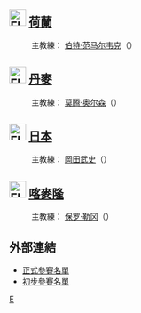 {{noteTA
|G1=足球
|G2=uefa
|G3=英超
|G4=西甲
|G5=FAcup
|G6=ALeague
|G7=德甲
|G8=意甲
}}
{{main|2010年世界杯足球賽參賽名單}}

== [[File:Flag_of_Netherlands.svg|30px]] [[荷蘭國家足球隊|荷蘭]] ==
:主教練：{{flagicon|NED}} [[伯特·范马尔韦克|伯特·范马尔韦克]]（{{lang|en|Bert van Marwijk}}）
{{nat fs start}}
{{nat fs player|no=1|pos=GK|name=[[马滕·斯特克伦博赫|-{zh-hans:马滕·斯特克伦博赫;zh-hk:史迪基倫堡;zh-tw:馬滕·斯特克倫博赫;}-]]（Maarten Stekelenburg）|age={{Birth date and age|1982|9|22|df=y}}|caps=25|club=[[阿積士|阿積士]]|clubnat=NED}}
{{nat fs player|no=2|pos=DF|name=[[基哥利·雲達偉|-{zh-hans:雲達偉;zh-hk:雲達偉;zh-tw:基哥利·雲達偉;}-]]（Gregory van der Wiel）|age={{Birth date and age|1988|2|3|df=y}}|caps=8|club=[[阿積士|阿積士]]|clubnat=NED}}
{{nat fs player|no=3|pos=DF|name=[[约翰·海廷加|-{zh-hans:约翰·海廷加;zh-hk:希汀加;zh-tw:約翰·海廷加;}-]]（John Heitinga）|age={{Birth date and age|1983|11|15|df=y}}|caps=51|club=[[愛華頓|愛華頓]]|clubnat=ENG}}
{{nat fs player|no=4|pos=DF|name=[[约里斯·马泰森|-{zh-hans:约里斯·马泰森;zh-hk:馬菲臣;zh-tw:約里斯·馬泰森;}-]]（Joris Mathijsen）|age={{Birth date and age|1980|4|5|df=y}}|caps=53|club=[[漢堡足球會|漢堡]]|clubnat=GER}}
{{nat fs player|no=5|pos=DF|name=[[喬瓦尼·范布隆克霍斯特|-{zh-hans:喬瓦尼·范布隆克霍斯特;zh-hk:雲邦賀斯;zh-tw:喬瓦尼·范布隆克霍斯特;}-]]（Giovanni van Bronckhorst）[[File:Captain_sports.svg|18px]]|age={{Birth date and age|1975|2|5|df=y}}|caps=97|club=[[飛燕諾|飛燕諾]]|clubnat=NED}}
{{nat fs player|no=6|pos=MF|name=[[马克·范博梅尔|-{zh-hans:马克·范博梅尔;zh-hk:雲邦美;zh-tw:馬克·范博梅爾;}-]]（Mark van Bommel）|age={{Birth date and age|1977|4|22|df=y}}|caps=54|club=[[拜仁慕尼黑|拜仁慕尼黑]]|clubnat=GER}}
{{nat fs player|no=7|pos=FW|name=[[德克·庫伊特|-{zh-hans:德克·库伊特;zh-hk:古治;zh-tw:德克·庫伊特;}-]]（Dirk Kuyt）|age={{Birth date and age|1980|7|22|df=y}}|caps=60|club=[[利物浦足球會|利物浦]]|clubnat=ENG}}
{{nat fs player|no=8|pos=MF|name=[[尼热尔·德容|-{zh-hans:尼热尔·德容;zh-hk:尼祖·迪莊;zh-tw:尼熱爾·德容;}-]]（Nigel de Jong）|age={{Birth date and age|1984|11|30|df=y}}|caps=40|club=[[曼城|曼城]]|clubnat=ENG}}
{{nat fs player|no=9|pos=FW|name=[[羅賓·范佩西|-{zh-hans:罗宾·范佩西;zh-hk:雲佩斯;zh-tw:羅賓·范佩西;}-]]（Robin van Persie）|age={{Birth date and age|1983|8|6|df=y}}|caps=41|club=[[阿仙奴|阿仙奴]]|clubnat=ENG}}
{{nat fs player|no=10|pos=MF|name=[[韋斯利·斯內德|-{zh-hans:韋斯利·斯內德;zh-hk:史奈達;zh-tw:韋斯利·斯內德;}-]]（Wesley Sneijder）|age={{Birth date and age|1984|6|9|df=y}}|caps=59|club=[[國際米蘭|國際米蘭]]|clubnat=ITA}}
{{nat fs player|no=11|pos=FW|name=[[阿揚·羅本|-{zh-hans:阿揚·羅本;zh-hk:洛賓;zh-tw:阿揚·羅本;}-]]（Arjen Robben）|age={{Birth date and age|1984|1|23|df=y}}|caps=46|club=[[拜仁慕尼黑|拜仁慕尼黑]]|clubnat=GER}}
{{nat fs player|no=12|pos=DF|name=[[哈利德·布拉魯茲|-{zh-hans:哈利德·布拉魯茲;zh-hk:保拉路斯;zh-tw:哈利德·布拉魯茲;}-]]（Khalid Boulahrouz）|age={{Birth date and age|1981|12|28|df=y}}|caps=28|club=[[史特加足球會|史特加]]|clubnat=GER}}
{{nat fs player|no=13|pos=DF|name=[[安德雷·奥耶|-{zh-hans:安德雷·奥耶;zh-hk:奧查;zh-tw:安德雷·奧耶;}-]]（André Ooijer）|age={{Birth date and age|1974|7|11|df=y}}|caps=53|club=[[PSV燕豪芬|PSV燕豪芬]]|clubnat=NED}}
{{nat fs player|no=14|pos=MF|name=[[德米·德齊烏|-{zh-hans:德米·德齊烏;zh-hk:迪美迪斯奧;zh-tw:德米·德齊烏;}-]]（Demy de Zeeuw）|age={{Birth date and age|1983|5|26|df=y}}|caps=23|club=[[阿積士|阿積士]]|clubnat=NED}}
{{nat fs player|no=15|pos=DF|name=[[埃德森·布拉夫海德|-{zh-hans:埃德森·布拉夫海德;zh-hk:巴夫希特;zh-tw:埃德森·布拉夫海德;}-]]（Edson Braafheid）|age={{Birth date and age|1983|4|8|df=y}}|caps=5|club=[[些路迪|些路迪]]|clubnat=SCO}}
{{nat fs player|no=16|pos=GK|name=[[米高·禾姆|米高·禾姆]]（Michel Vorm）|age={{Birth date and age|1983|10|20|df=y}}|caps=3|club=[[烏德勒支足球會|烏德勒支]]||clubnat=NED}}
{{nat fs player|no=17|pos=FW|name=[[埃尔杰罗·埃利亚|-{zh-hans:埃尔杰罗·埃利亚;zh-hk:伊利亞;zh-tw:埃爾杰羅·埃利亞;}-]]（Eljero Elia）|age={{Birth date and age|1987|2|13|df=y}}|caps=5|club=[[漢堡足球會|漢堡]]|clubnat=GER}}
{{nat fs player|no=18|pos=MF|name=[[舒亞斯|舒亞斯]]（Stijn Schaars）|age={{Birth date and age|1984|1|11|df=y}}|caps=11|club=[[AZ_(足球會)|阿爾克馬爾]]|clubnat=NED}}
{{nat fs player|no=19|pos=FW|name=[[瑞恩·巴貝爾|-{zh-hans:瑞恩·巴贝尔;zh-hk:賴恩·巴布;zh-tw:瑞恩·巴貝爾;}-]]（Ryan Babel）|age={{Birth date and age|1986|12|19|df=y}}|caps=38|club=[[利物浦足球會|利物浦]]|clubnat=ENG}}
{{nat fs player|no=20|pos=MF|name=[[伊布拉希姆·阿弗萊|-{zh-hans:伊布拉希姆·阿弗莱;zh-hk:阿費利;zh-tw:伊布拉希姆·阿弗萊;}-]]（Ibrahim Afellay）|age={{Birth date and age|1986|4|2|df=y}}|caps=20|club=[[PSV燕豪芬|PSV燕豪芬]]|clubnat=NED}}
{{nat fs player|no=21|pos=FW|name=[[克拉斯-揚·亨特拉爾|-{zh-hans:克拉斯-扬·亨特拉尔;zh-hk:亨特拿;zh-tw:克拉斯-揚·亨特拉爾;}-]]（Klaas-Jan Huntelaar）|age={{Birth date and age|1983|8|12|df=y}}|caps=30|club=[[AC米蘭|AC米蘭]]|clubnat=ITA}}
{{nat fs player|no=22|pos=GK|name=[[保舒卡|保舒卡]]（Sander Boschker）|age={{Birth date and age|1970|10|20|df=y}}|caps=0|club=[[川迪|川迪]]|clubnat=NED}}
{{nat fs player|no=23|pos=MF|name=[[拉菲爾·雲達華治|-{zh-hans:拉菲尔·雲達華治;zh-hk:雲達華治;zh-tw:拉菲爾·雲達華治;}-]]（Rafael van der Vaart）|age={{Birth date and age|1983|2|11|df=y}}|caps=75|club=[[皇家馬德里|皇家馬德里]]|clubnat=ESP}}
{{nat fs end}}

== [[File:Flag_of_Denmark.svg|30px]] [[丹麥國家足球隊|丹麥]] ==
:主教練：{{flagicon|DEN}} [[莫腾·奥尔森|莫腾·奥尔森]]（{{lang|en|Morten Olsen}}）
{{nat fs start}}
{{nat fs player|no=1|pos=GK|name=[[托马斯·索伦森|-{zh-hans:索伦森;zh-hk:蘇連遜;zh-tw:索倫森;}-]]（Thomas Sørensen）|age={{Birth date and age|1976|6|12|df=y}}|caps=86|club=[[斯托克城足球俱乐部|斯托克城]]|clubnat=ENG}}
{{nat fs player|no=2|pos=MF|name=[[克里斯蒂安·鲍尔森|-{zh-hans:波尔森;zh-hk:保臣;zh-tw:鮑爾森;}-]]（Christian Poulsen）|age={{Birth date and age|1980|2|28|df=y}}|caps=72|club=[[尤文图斯|尤文图斯]]|clubnat=ITA}}
{{nat fs player|no=3|pos=DF|name=[[西蒙·克亚尔|-{zh-hans:克亚尔;zh-hk:基查;zh-tw:克亞爾;}-]]（Simon Kjær）|age={{Birth date and age|1989|3|26|df=y}}|caps=9|club=[[巴勒莫足球俱樂部|巴勒莫]]|clubnat=ITA}}
{{nat fs player|no=4|pos=DF|name=[[丹尼尔·阿格|-{zh-hans:阿格;zh-hk:艾加;zh-tw:阿格;}-]]（Daniel Agger）|age={{Birth date and age|1984|12|12|df=y}}|caps=30|club=[[利物浦足球俱乐部|利物浦]]|clubnat=ENG}}
{{nat fs player|no=5|pos=DF|name=[[威廉姆·维斯特|-{zh-hans:奎斯特;zh-hk:基斯特;zh-tw:奎斯特;}-]]（William Kvist）|age={{Birth date and age|1985|2|24|df=y}}|caps=13|club=[[哥本哈根足球俱乐部|哥本哈根]]|clubnat=DEN}}
{{nat fs player|no=6|pos=DF|name=[[拉尔斯·雅各布森|-{zh-hans:雅各布森;zh-hk:積及臣;zh-tw:雅各森;}-]]（Lars Jacobsen）|age={{Birth date and age|1979|9|20|df=y}}|caps=29|club=[[布莱克本流浪者足球俱乐部|布力般流浪]]|clubnat=ENG}}
{{nat fs player|no=7|pos=MF|name=[[丹尼尔·延森|-{zh-hans:丹尼尔·延森;zh-hk:丹尼爾·贊臣;zh-tw:丹尼爾·延森;}-]]（Daniel Jensen）|age={{Birth date and age|1979|6|25|df=y}}|caps=47|club=[[云达不莱梅|云达不莱梅]]|clubnat=GER}}
{{nat fs player|no=8|pos=MF|name=[[耶斯佩·格伦夏尔|-{zh-hans:耶斯佩·格伦夏尔;zh-hk:謝斯柏·干查;zh-tw:耶斯佩·格倫夏爾;}-]]（Jesper Grønkjær）|age={{Birth date and age|1977|8|12|df=y}}|caps=76|club=[[哥本哈根足球俱乐部|哥本哈根]]|clubnat=DEN}}
{{nat fs player|no=9|pos=FW|name=[[容·达尔·托马森|-{zh-hans:托马森;zh-hk:湯馬臣;zh-tw:托馬森;}-]]（Jon Dahl Tomasson）[[File:Captain_sports.svg|18px]]|age={{Birth date and age|1976|8|29|df=y}}|caps=108|club=[[飛燕諾|飛燕諾]]|clubnat=NED}}
{{nat fs player|no=10|pos=MF|name=[[马丁·约根森|-{zh-hans:约根森;zh-hk:佐真遜;zh-tw:約根森;}-]]（Martin Jørgensen）|age={{Birth date and age|1975|10|6|df=y}}|caps=94|club=[[奥胡斯体操协会俱乐部|亞曉士]]|clubnat=DEN}}
{{nat fs player|no=11|pos=FW|name=[[尼可拉斯·本特纳|-{zh-hans:本特纳;zh-hk:賓特拿;zh-tw:本特納;}-]]（Nicklas Bendtner）|age={{Birth date and age|1988|1|16|df=y}}|caps=32|club=[[阿森纳足球俱乐部|阿仙奴]]|clubnat=ENG}}
{{nat fs player|no=12|pos=MF|name=[[托马斯·卡伦贝格|-{zh-hans:卡伦博格;zh-hk:卡倫堡;zh-tw:卡倫博格;}-]]（Thomas Kahlenberg）|age={{Birth date and age|1983|3|20|df=y}}|caps=30|club=[[沃尔夫斯堡足球俱乐部|禾夫斯堡]]|clubnat=GER}}
{{nat fs player|no=13|pos=DF|name=[[克罗尔德鲁普|-{zh-hans:克罗尔德鲁普;zh-hk:高特立;zh-tw:克羅爾德魯普;}-]]（Per Krøldrup）|age={{Birth date and age|1979|7|31|df=y}}|caps=28|club=[[佛罗伦萨足球俱乐部|費倫天拿]]|clubnat=ITA}}
{{nat fs player|no=14|pos=MF|name=[[雅各布·波尔森|-{zh-hans:雅各布·波尔森;zh-hk:積及·保臣;zh-tw:雅各布·鮑爾森;}-]]（Jakob Poulsen）|age={{Birth date and age|1983|7|7|df=y}}|caps=11|club=[[奥胡斯体操协会俱乐部|亞曉士]]|clubnat=DEN}}
{{nat fs player|no=15|pos=DF|name=[[西蒙·波尔森|-{zh-hans:西蒙·波尔森;zh-hk:西蒙·保臣;zh-tw:西蒙·鮑爾森;}-]]（Simon Poulsen）|age={{Birth date and age|1984|10|7|df=y}}|caps=4|club=[[AZ_(足球會)|阿尔克马尔]]|clubnat=NED}}
{{nat fs player|no=16|pos=GK|name=[[斯蒂芬·安德森|-{zh-hans:斯特凡·安德森;zh-hk:史堤芬·安達臣;zh-tw:斯特凡·安德森;}-]]（Stephan Andersen）|age={{Birth date and age|1981|11|26|df=y}}|caps=5|club=[[邦比足球會|布隆德比]]|clubnat=DEN}}
{{nat fs player|no=17|pos=MF|name=[[米克尔·贝克曼|-{zh-hans:贝克曼;zh-hk:碧文;zh-tw:貝克曼;}-]]（Mikkel Beckmann）|age={{Birth date and age|1983|10|24|df=y}}|caps=3|club=[[兰讷斯足球俱乐部|兰德斯]]|clubnat=DEN}}
{{nat fs player|no=18|pos=FW|name=[[索伦·拉森|-{zh-hans:瑟伦·拉森;zh-hk:蘇連·拿臣;zh-tw:拉森;}-]]（Soren Larsen）|age={{Birth date and age|1981|9|6|df=y}}|caps=17|club=[[杜伊斯堡足球俱乐部|杜伊斯堡]]|clubnat=GER}}
{{nat fs player|no=19|pos=MF|name=[[丹尼斯·罗梅达尔|-{zh-hans:罗梅达尔;zh-hk:羅美度;zh-tw:羅梅達爾;}-]]（Dennis Rommedahl）|age={{Birth date and age|1978|7|22|df=y}}|caps=94|club=[[阿贾克斯足球俱乐部|阿積士]]|clubnat=NED}}
{{nat fs player|no=20|pos=MF|name=[[托马斯·埃尼沃尔德森|-{zh-hans:埃内沃尔德森;zh-hk:安尼禾臣;zh-tw:埃內沃爾德森;}-]]（Thomas Enevoldsen）|age={{Birth date and age|1987|7|27|df=y}}|caps=4|club=[[格罗宁根足球俱乐部|格罗宁根]]|clubnat=NED}}
{{nat fs player|no=21|pos=MF|name=[[克里斯蒂安·埃里克森|-{zh-hans:克里斯蒂安·埃里克森;zh-hk:基斯甸·艾歷臣;zh-tw:克里斯蒂安·埃里克森;}-]]（Christian Eriksen）|age={{Birth date and age|1992|2|14|df=y}}|caps=2|club=[[阿贾克斯足球俱乐部|阿積士]]|clubnat=NED}}
{{nat fs player|no=22|pos=GK|name=[[杰斯帕·克里斯琴森|-{zh-hans:耶斯佩尔·克里斯蒂安森;zh-hk:謝斯柏·基斯甸臣;zh-tw:克里斯蒂安森;}-]]（Jesper Christiansen）|age={{Birth date and age|1978|4|24|df=y}}|caps=11|club=[[哥本哈根足球俱乐部|哥本哈根]]|clubnat=DEN}}
{{nat fs player|no=23|pos=DF|name=[[帕特里克·米蒂里加|-{zh-hans:姆蒂利加;zh-hk:美迪利加;zh-tw:姆蒂利加;}-]]（Patrick Mtiliga）|age={{Birth date and age|1981|1|28|df=y}}|caps=2|club=[[马拉加足球俱乐部|马拉加]]|clubnat=ESP}}
{{nat fs end}}

== [[File:Flag_of_Japan.svg|30px]] [[日本國家足球隊|日本]] ==
:主教練：{{flagicon|JPN}} [[岡田武史|岡田武史]]（{{lang|en|Takeshi Okada}}）
{{nat fs start}}
{{nat fs player|no=1|pos=GK|name=[[楢崎正剛|楢崎正剛]]（Seigo Narazaki）|age={{Birth date and age|1976|4|15|df=y}}|caps=76|club=[[名古屋鯨魚|名古屋鯨魚]]|clubnat=JPN}}
{{nat fs player|no=2|pos=MF|name=[[阿部勇樹|阿部勇樹]]（Yuki Abe）|age={{Birth date and age|1981|9|6|df=y}}|caps=43|club=[[浦和紅鑽|浦和紅鑽]]|clubnat=JPN}}
{{nat fs player|no=3|pos=DF|name=[[駒野友一|駒野友一]]（Yūichi Komano）|age={{Birth date and age|1981|7|25|df=y}}|caps=52|club=[[磐田喜悅|磐田喜悅]]|clubnat=JPN}}
{{nat fs player|no=4|pos=DF|name=[[田中鬥莉王|田中鬥莉王]]（Marcus Tulio Tanaka）|age={{Birth date and age|1981|4|24|df=y}}|caps=37|club=[[名古屋鯨魚|名古屋鯨魚]]|clubnat=JPN}}
{{nat fs player|no=5|pos=DF|name=[[長友佑都|長友佑都]]（Yuto Nagatomo）|age={{Birth date and age|1986|9|12|df=y}}|caps=24|club=[[FC東京|FC東京]]|clubnat=JPN}}
{{nat fs player|no=6|pos=DF|name=[[內田篤人|內田篤人]]（Atsuto Uchida）|age={{Birth date and age|1988|3|27|df=y}}|caps=31|club=[[鹿岛鹿角|鹿岛鹿角]]|clubnat=JPN}}
{{nat fs player|no=7|pos=MF|name=[[远藤保仁|远藤保仁]]（Yasuhito Endō）|age={{Birth date and age|1980|1|28|df=y}}|caps=92|club=[[大阪飛腳|大阪飛腳]]|clubnat=JPN}}
{{nat fs player|no=8|pos=MF|name=[[松井大辅|松井大辅]]（Daisuke Matsui）|age={{Birth date and age|1981|5|11|df=y}}|caps=22|club=[[格洛堡足球會|格洛堡]]|clubnat=FRA}}
{{nat fs player|no=9|pos=FW|name=[[岡崎慎司|岡崎慎司]]（Shinji Okazaki）|age={{Birth date and age|1986|4|16|df=y}}|caps=26|club=[[清水心跳|清水心跳]]|clubnat=JPN}}
{{nat fs player|no=10|pos=MF|name=[[中村俊辅|中村俊辅]]（Shunsuke Nakamura） |age={{Birth date and age|1978|6|24|df=y}}|caps=96|club=[[橫濱水手|橫濱水手]]|clubnat=JPN}}
{{nat fs player|no=11|pos=FW|name=[[玉田圭司|玉田圭司]]（Keiji Tamada）|age={{Birth date and age|1980|4|11|df=y}}|caps=68|club=[[名古屋鯨魚|名古屋鯨魚]]|clubnat=JPN}}
{{nat fs player|no=12|pos=FW|name=[[矢野貴章|矢野貴章]]（Kisho Yano）|age={{Birth date and age|1984|4|5|df=y}}|caps=18|club=[[新潟天鵝|新潟天鵝]]|clubnat=JPN}}
{{nat fs player|no=13|pos=DF|name=[[岩政大樹|岩政大樹]]（Daiki Iwamasa）|age={{Birth date and age|1982|1|30|df=y}}|caps=2|club=[[鹿岛鹿角|鹿岛鹿角]]|clubnat=JPN}}
{{nat fs player|no=14|pos=MF|name=[[中村憲剛|中村憲剛]]（Kengo Nakamura）|age={{Birth date and age|1980|10|31|df=y}}|caps=46|club=[[川崎前鋒|川崎前鋒]]|clubnat=JPN}}
{{nat fs player|no=15|pos=DF|name=[[今野泰幸|今野泰幸]]（Yasuyuki Konno）|age={{Birth date and age|1983|1|25|df=y}}|caps=35|club=[[FC東京|FC東京]]|clubnat=JPN}}
{{nat fs player|no=16|pos=FW|name=[[大久保嘉人|大久保嘉人]]（Yoshito Okubo）|age={{Birth date and age|1982|6|9|df=y}}|caps=47|club=[[神戶勝利船|神戶勝利船]]|clubnat=JPN}}
{{nat fs player|no=17|pos=MF|name=[[長谷部誠|長谷部誠]]（Makoto Hasebe）[[File:Captain_sports.svg|18px]]|age={{Birth date and age|1984|1|18|df=y}}|caps=29|club=[[禾夫斯堡|禾夫斯堡]]|clubnat=GER}}
{{nat fs player|no=18|pos=MF|name=[[本田圭佑|本田圭佑]]（Keisuke Honda）|age={{Birth date and age|1986|6|13|df=y}}|caps=13|club=[[莫斯科中央陸軍|莫斯科中央陸軍]]|clubnat=RUS}}
{{nat fs player|no=19|pos=FW|name=[[森本貴幸|森本貴幸]]（Takayuki Morimoto）|age={{Birth date and age|1988|5|7|df=y}}|caps=4|club=[[卡坦尼亞足球會|卡坦尼亞]]|clubnat=ITA}}
{{nat fs player|no=20|pos=MF|name=[[稻本潤一|稻本潤一]]（Junichi Inamoto）|age={{Birth date and age|1979|9|18|df=y}}|caps=79|club=[[川崎前鋒|川崎前鋒]]|clubnat=JPN}}
{{nat fs player|no=21|pos=GK|name=[[川島永嗣|川島永嗣]]（Eiji Kawashima）|age={{Birth date and age|1983|3|20|df=y}}|caps=8|club=[[川崎前鋒|川崎前鋒]]|clubnat=JPN}}
{{nat fs player|no=22|pos=DF|name=[[中澤佑二|中澤佑二]]（Yuji Nakazawa）|age={{Birth date and age|1978|2|15|df=y}}|caps=103|club=[[橫濱水手|橫濱水手]]|clubnat=JPN}}
{{nat fs player|no=23|pos=GK|name=[[川口能活|川口能活]]（Yoshikatsu Kawaguchi）|age={{Birth date and age|1975|8|15|df=y}}|caps=116|club=[[磐田喜悅|磐田喜悅]]|clubnat=JPN}}
{{nat fs end}}

== [[File:Flag_of_Cameroon.svg|30px]] [[喀麥隆國家足球隊|喀麥隆]] ==
:主教練：{{flagicon|FRA}} [[保罗·勒冈|保罗·勒冈]]（{{lang|en|Paul Le Guen}}）
{{nat fs start}}
{{nat fs player|no=1|pos=GK|name=[[伊德里斯·卡文尼|-{zh-hans:伊德里斯·卡梅尼; zh-hk:卡文尼;}-]]（Idriss Kameni）|age={{Birth date and age|1984|2|18|df=y}}|caps=58|club=[[西班牙人足球俱乐部|西班牙人]]|clubnat=ESP}}
{{nat fs player|no=2|pos=DF|name=[[贝诺瓦·阿索-埃科托|-{zh-hans:贝诺瓦·阿索-埃科托;zh-hk:阿蘇艾確圖;zh-tw:貝諾瓦·阿索-埃科托;}-]]（Benoît Assou-Ekotto）|age={{Birth date and age|1984|3|24|df=y}}|caps=4|club=[[托特纳姆热刺|托特纳姆热刺]]|clubnat=ENG}}
{{nat fs player|no=3|pos=DF|name=[[尼古拉·恩库卢|尼古拉·恩库卢]]（Nicolas N'Koulou）|age={{Birth date and age|1990|3|27|df=y}}|caps=6|club=[[摩纳哥足球俱乐部|摩纳哥]]|clubnat=FRA}}
{{nat fs player|no=4|pos=DF|name=[[尼高拔·桑治|尼高拔·桑治]]（Rigobert Song）|age={{Birth date and age|1976|7|1|df=y}}|caps=133|club=[[特拉布宗|特拉布宗]]|clubnat=TUR}}
{{nat fs player|no=5|pos=DF|name=[[塞巴斯蒂安·巴松|-{zh-hans:塞巴斯蒂安·巴松;zh-hk:巴斯桑;zh-tw:塞巴斯蒂安·巴松;}-]]（Sébastien Bassong）|age={{Birth date and age|1986|7|9|df=y}}|caps=3|club=[[托特纳姆热刺|托特纳姆热刺]]|clubnat=ENG}}
{{nat fs player|no=6|pos=MF|name=[[亚历山大·宋|亚历山大·宋]]（Alexandre Song）|age={{Birth date and age|1987|9|9|df=y}}|caps=20|club=[[阿森纳|阿森纳]]|clubnat=ENG}}
{{nat fs player|no=7|pos=MF|name=[[朗德里·恩盖莫|朗德里·恩盖莫]]（Landry N'Guémo） |age={{Birth date and age|1985|11|28|df=y}}|caps=17|club=[[凯尔特人足球俱乐部|凯瑞特人]]|clubnat=SCO}}
{{nat fs player|no=8|pos=DF|name=[[格雷米·恩吉塔普|-{zh-hans:格雷米; zh-hk:謝利美;}-]]（Geremi）|age={{Birth date and age|1978|12|20|df=y}}|caps=109|club=[[安卡拉古克|安卡拉古克]]|clubnat=TUR}}
{{nat fs player|no=9|pos=FW|name=[[萨缪埃尔·埃托奥|-{zh-hans:萨缪埃尔·埃托奥; zh-hk:伊度奧;}-]]（Samuel Eto'o） ([[Captain_(association_football)|c]])|age={{Birth date and age|1981|3|10|df=y}}|caps=92|club=[[國際米蘭|國際米蘭]]|clubnat=ITA}}
{{nat fs player|no=10|pos=FW|name=[[阿希尔·恩马纳|阿希尔·恩马纳]]（Achille Emana）|age={{Birth date and age|1982|6|5|df=y}}|caps=32|club=[[皇家贝蒂斯|皇家贝蒂斯]]|clubnat=ESP}}
{{nat fs player|no=11|pos=MF|name=[[吉恩·马库恩|吉恩·马库恩]]（Jean Makoun）|age={{Birth date and age|1983|5|29|df=y}}|caps=46|club=[[里昂足球俱乐部|里昂]]|clubnat=FRA}}
{{nat fs player|no=12|pos=DF|name=[[盖坦·邦|盖坦·邦]]（Gaëtan Bong）|age={{Birth date and age|1988|4|25|df=y}}|caps=0|club=[[瓦朗谢讷|瓦朗谢讷]]|clubnat=FRA}}
{{nat fs player|no=13|pos=FW|name=[[埃里克·马克西姆·舒波-莫廷|埃里克·马克西姆·舒波-莫廷]]（Eric Choupo-Moting）|age={{Birth date and age|1989|3|23|df=y}}|caps=0|goals=0|club=[[纽伦堡足球俱乐部|纽伦堡]]|clubnat=GER}}
{{nat fs player|no=14|pos=DF|name=[[奥雷利恩·谢鲁|奥雷利恩·谢鲁]]（Aurélien Chedjou）|age={{Birth date and age|1985|6|20|df=y}}|caps=8|club=[[里尔足球俱乐部|里尔]]|clubnat=FRA}}
{{nat fs player|no=15|pos=FW|name=[[皮埃尔·韦博|皮埃尔·韦博]]（Pierre Webó）|age={{Birth date and age|1982|1|20|df=y}}|caps=39|club=[[马洛卡足球俱乐部|马洛卡]]|clubnat=ESP}}
{{nat fs player|no=16|pos=GK|name=[[索雷马努·哈米杜|索雷马努·哈米杜]]（Souleymanou Hamidou）|age={{Birth date and age|1973|11|22|df=y}}|caps=40|club=[[凯塞里体育|凯塞里体育]]|clubnat=TUR}}
{{nat fs player|no=17|pos=FW|name=[[穆罕默杜·伊德里苏|穆罕默杜·伊德里苏]]（Mohammadou Idrissou）|age={{Birth date and age|1980|3|8|df=y}}|caps=28|club=[[弗莱堡足球俱乐部|弗莱堡]]|clubnat=GER}}
{{nat fs player|no=18|pos=MF|name=[[埃永·埃诺|埃永·埃诺]]（Eyong Enoh）|age={{Birth date and age|1986|3|23|df=y}}|caps=12|club=[[AFC_阿贾克斯|阿贾克斯]]|clubnat=NED}}
{{nat fs player|no=19|pos=DF|name=[[斯特凡纳·姆比亚|-{zh-hans:斯特凡纳·姆比亚;zh-hk:麥比亞;zh-tw:斯特凡納·姆比亞;}-]]（Stephane Mbia）|age={{Birth date and age|1986|5|20|df=y}}|caps=29|club=[[马赛足球俱乐部|马赛]]|clubnat=FRA}}
{{nat fs player|no=20|pos=MF|name=[[乔治·曼杰克|乔治·曼杰克]]（Georges Mandjeck）|age={{Birth date and age|1988|12|9|df=y}}|caps=4|club=[[凯泽斯劳滕|凯泽斯劳滕]]|clubnat=GER}}
{{nat fs player|no=21|pos=MF|name=[[乔尔·马蒂普|乔尔·马蒂普]]（Joel Matip）|age={{Birth date and age|1991|8|8|df=y}}|caps=1|club=[[沙尔克04|沙尔克04]]|clubnat=GER}}
{{nat fs player|no=22|pos=GK|name=[[恩迪·阿森贝|恩迪·阿森贝]]（Guy N'dy Assembé）|age={{Birth date and age|1986|2|28|df=y}}|caps=0|club=[[瓦朗谢讷|瓦朗谢讷]]|clubnat=FRA}}
{{nat fs player|no=23|pos=FW|name=[[文森特·阿布巴卡尔|文森特·阿布巴卡尔]]（Vincent Aboubakar）|age={{Birth date and age|1992|1|22|df=y}}|caps=0|club=[[加鲁阿|加鲁阿]]|clubnat=CMR}}
{{nat fs end}}

==外部連結==
*[http://www.fifa.com/mm/document/tournament/competition/01/22/85/78/fwc_2010_squadlists.pdf 正式參賽名單]{{Wayback|url=http://www.fifa.com/mm/document/tournament/competition/01/22/85/78/fwc_2010_squadlists.pdf |date=20160304042820 }}
*[http://www.fifa.com/mm/document/tournament/competition/01/20/86/87/provisional1305.pdf 初步參賽名單]{{Wayback|url=http://www.fifa.com/mm/document/tournament/competition/01/20/86/87/provisional1305.pdf |date=20140708213242 }}

{{2010年世界盃}}
{{2010年世界杯足球赛决赛圈}}

[[Category:2010年世界盃足球賽參賽名單|E]]